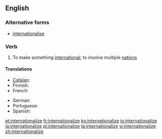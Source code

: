 ==English==
===Alternative forms===
*[[internationalise]]

===Verb===
{{en-verb|internationaliz|ing}}

# To make something [[international]]; to involve multiple [[nation]]s

====Translations====
{{trans-top|to make something international}}
* [[Catalan]]: {{t|ca|internacionalitzar}}
* Finnish: {{t|fi|kansainvälistää}}
* French: {{t+|fr|internationaliser}}
{{trans-mid}}
* German: {{t|de|internationalisieren}}
* Portuguese: {{t|pt|internacionalizar}}
* Spanish: {{t|es|internacionalizar}}
{{trans-bottom}}

[[et:internationalize]]
[[fr:internationalize]]
[[ko:internationalize]]
[[io:internationalize]]
[[ja:internationalize]]
[[pl:internationalize]]
[[ta:internationalize]]
[[vi:internationalize]]
[[zh:internationalize]]
